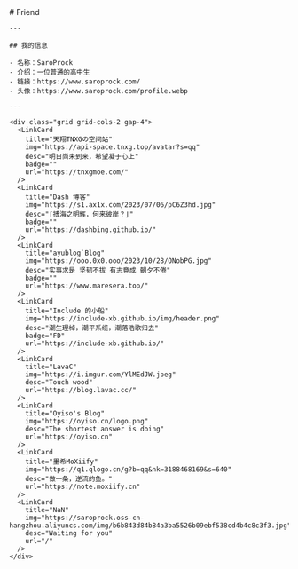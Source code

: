 
<BaseLayout title="Friend">
  <BaseCard title="Friend">
    # Friend

    ---

    ## 我的信息

    - 名称：SaroProck
    - 介绍：一位普通的高中生
    - 链接：https://www.saroprock.com/
    - 头像：https://www.saroprock.com/profile.webp

    ---

    <div class="grid grid-cols-2 gap-4">
      <LinkCard
        title="天翔TNXGの空间站"
        img="https://api-space.tnxg.top/avatar?s=qq"
        desc="明日尚未到来，希望凝于心上"
        badge=""
        url="https://tnxgmoe.com/"
      />
      <LinkCard
        title="Dash 博客"
        img="https://s1.ax1x.com/2023/07/06/pC6Z3hd.jpg"
        desc="⌈搏海之明辉，何来彼岸？⌋"
        badge=""
        url="https://dashbing.github.io/"
      />
      <LinkCard
        title="ayublog`Blog"
        img="https://ooo.0x0.ooo/2023/10/28/ONobPG.jpg"
        desc="实事求是 坚韧不拔 有志竟成 朝夕不倦"
        badge=""
        url="https://www.maresera.top/"
      />
      <LinkCard
        title="Include 的小船"
        img="https://include-xb.github.io/img/header.png"
        desc="潮生理棹，潮平系缆，潮落浩歌归去"
        badge="FD"
        url="https://include-xb.github.io/"
      />
      <LinkCard
        title="LavaC"
        img="https://i.imgur.com/YlMEdJW.jpeg"
        desc="Touch wood"
        url="https://blog.lavac.cc/"
      />
      <LinkCard
        title="Oyiso's Blog"
        img="https://oyiso.cn/logo.png"
        desc="The shortest answer is doing"
        url="https://oyiso.cn"
      />
      <LinkCard
        title="墨希MoXiify"
        img="https://q1.qlogo.cn/g?b=qq&nk=3188468169&s=640"
        desc="做一条，逆流的鱼。"
        url="https://note.moxiify.cn"
      />
      <LinkCard
        title="NaN"
        img="https://saroprock.oss-cn-hangzhou.aliyuncs.com/img/b6b843d84b84a3ba5526b09ebf538cd4b4c8c3f3.jpg"
        desc="Waiting for you"
        url="/"
      />
    </div>

  </BaseCard>
</BaseLayout>
